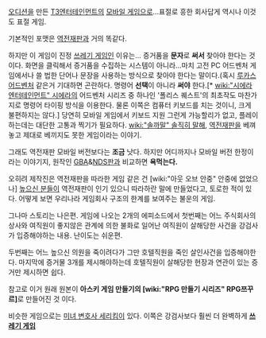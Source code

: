 [[오디션]]을 만든 [[T3엔터테인먼트]]의 [[모바일 게임]]으로...표절로 흥한 회사답게 역시나 이것도 표절 게임.

기본적인 포맷은 [[역전재판]]과 거의 똑같다.

하지만 이 게임이 진정 [[쓰레기 게임]]인 이유는... 증거품을 '''문자'''로 '''써서''' 찾아야 한다는 것이다. 화면을 클릭해서 증거품을 수집하는 시스템이 아니라...마치 고전 PC 어드벤처 게임에서나 쓸 법한 단어나 문장을 사용하는 방식으로 찾아야 한다는 말이다.(혹시 [[루카스 어드벤처]] 같은거 기대하면 곤란하다. 명령어 '''선택'''이 아니라 '''써야''' 한다.[* [[wiki:"시에라 엔터테인먼트" 시에라]]의 어드벤처 시리즈 중 하나인 '폴리스 퀘스트'의 최초작도 마찬가지로 명령어 타이핑 방식을 이용한다. 물론 이쪽은 컴퓨터 키보드를 치는 것이니, 크게 불편하지는 않다.] 당연히 모바일 게임에서 키보드 지원 그런게 가능할리가 없고, 플레이하는데는 대단한 고통과 찍기가 필요하다. [[wiki:"솔까말" 솔직히 말해]], [[역전재판]]을 베껴놓고 제대로 베끼지도 못한 게임이라는 이야기.

그래도 역전재판 모바일 버전보다는 '''조금''' 낫다. 하지만 어디까지나 모바일 버전 한정이라는 이야기지, 원작인 [[GBA]]&[[NDS]]판과 비교하면 '''욕먹는다.'''

오히려 제작진은 역전재판을 따라한 게임 같은 건 [wiki:"아웃 오브 안중" 안중에 없었으나] [[높으신 분들]]이 역전재판이 인기 있으니 따라하란 말에 만들었다고, 토로한 적이 있다. 어떻게 보면 우리나라 게임회사 구조의 한계를 보여주는 불운의 게임.

그나마 스토리는 나은편. 게임에 나오는 2개의 에피소드에서 첫번째는 어느 주식회사의 상사와 여직원이 좋지않은 관계에 의한 불화로 일어난 여직원이 살해당한 사건을 강검사가 입증해야하는 내용. 난이도는 쉬운편.

두번째는 어느 높으신 의원을 죽이려다가 그만 호텔직원을 죽인 살인사건을 입증해야한다. 마지막에 증거물 3개를 제시해야하는데 호텔직원이 살해당한 현장과 연관이 있는 증거만 제시하면 쉽다.

참고로 이거 원래 원본이 '''아스키 게임 만들기의 [wiki:"RPG 만들기 시리즈" RPG쯔꾸르]'''로 만들어진 것 이다.

비슷한 게임으로는 [[미녀 변호사 세리킴]]이 있다. 이쪽은 강검사보다 훨씬 더 완벽하게 '''[[쓰레기 게임]]'''
